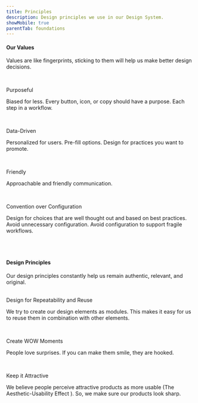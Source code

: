 ```yaml
---
title: Principles
description: Design principles we use in our Design System.
showMobile: true
parentTab: foundations
---
```


#### Our Values

Values are like fingerprints, sticking to them will help us make better design decisions.

<br />

<Heading size='s'> Purposeful</Heading>

Biased for less. Every button, icon, or copy should have a purpose. Each step in a workflow.

<br />

<Heading size='s'> Data-Driven </Heading>

Personalized for users. Pre-fill options. Design for practices you want to promote.

<br />

<Heading size='s'>Friendly</Heading>

Approachable and friendly communication.

<br />

<Heading size='s'>Convention over Configuration</Heading>

Design for choices that are well thought out and based on best practices. Avoid unnecessary configuration. Avoid configuration to support fragile workflows.

<br />
<br />

#### Design Principles

Our design principles constantly help us remain authentic, relevant, and original.

<br />

<Heading size='s'>
  Design for Repeatability and Reuse
</Heading>

We try to create our design elements as modules. This makes it easy for us to reuse them in combination with other elements.

<br />

<Heading size='s'>Create WOW Moments </Heading>

People love surprises. If you can make them smile, they are hooked.

<br />

<Heading size='s'>Keep it Attractive</Heading>

We believe people perceive attractive products as more usable (<Text appearance="link">The Aesthetic-Usability Effect</Text> ). So, we make sure our products look sharp.
